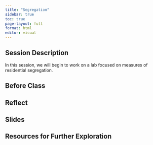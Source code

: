 ```yaml
---
title: "Segregation"
sidebar: true
toc: true
page-layout: full
format: html
editor: visual
---
```


## Session Description

In this session, we will begin to work on a lab focused on measures of residential segregation.

## Before Class

## Reflect

## Slides

## Resources for Further Exploration
